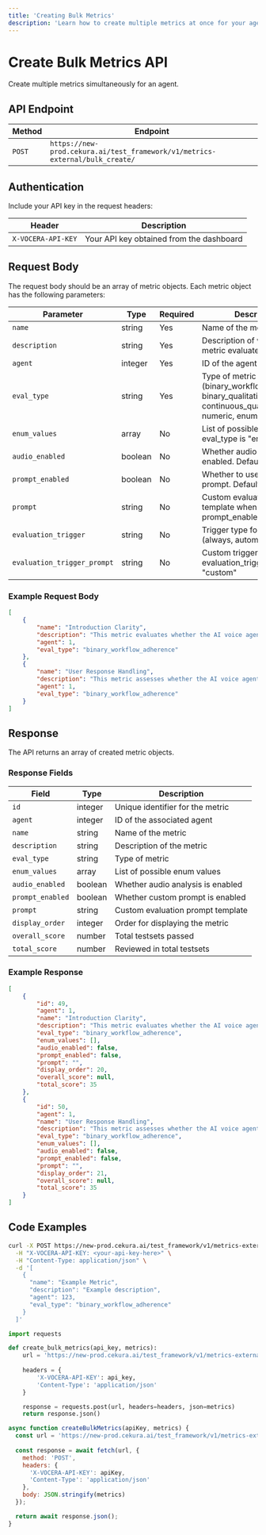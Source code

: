 ---
title: 'Creating Bulk Metrics'
description: 'Learn how to create multiple metrics at once for your agents'
---

# Create Bulk Metrics API

Create multiple metrics simultaneously for an agent.

## API Endpoint

| Method | Endpoint |
|--------|----------|
| `POST` | `https://new-prod.cekura.ai/test_framework/v1/metrics-external/bulk_create/` |

## Authentication

Include your API key in the request headers:

| Header | Description |
|--------|-------------|
| `X-VOCERA-API-KEY` | Your API key obtained from the dashboard |

## Request Body

The request body should be an array of metric objects. Each metric object has the following parameters:

| Parameter | Type | Required | Description |
|-----------|------|----------|-------------|
| `name` | string | Yes | Name of the metric |
| `description` | string | Yes | Description of what the metric evaluates |
| `agent` | integer | Yes | ID of the agent to evaluate |
| `eval_type` | string | Yes | Type of metric (binary_workflow_adherence, binary_qualitative, continuous_qualitative, numeric, enum) |
| `enum_values` | array | No | List of possible values when eval_type is "enum" |
| `audio_enabled` | boolean | No | Whether audio analysis is enabled. Defaults to false |
| `prompt_enabled` | boolean | No | Whether to use a custom prompt. Defaults to false |
| `prompt` | string | No | Custom evaluation prompt template when prompt_enabled is true |
| `evaluation_trigger` | string | No | Trigger type for evaluation (always, automatic, custom) |
| `evaluation_trigger_prompt` | string | No | Custom trigger prompt when evaluation_trigger is "custom" |

### Example Request Body

```json
[
    {
        "name": "Introduction Clarity",
        "description": "This metric evaluates whether the AI voice agent clearly introduces itself...",
        "agent": 1,
        "eval_type": "binary_workflow_adherence"
    },
    {
        "name": "User Response Handling",
        "description": "This metric assesses whether the AI voice agent waits for user responses...",
        "agent": 1,
        "eval_type": "binary_workflow_adherence"
    }
]
```

## Response

The API returns an array of created metric objects.

### Response Fields

| Field | Type | Description |
|-------|------|-------------|
| `id` | integer | Unique identifier for the metric |
| `agent` | integer | ID of the associated agent |
| `name` | string | Name of the metric |
| `description` | string | Description of the metric |
| `eval_type` | string | Type of metric |
| `enum_values` | array | List of possible enum values |
| `audio_enabled` | boolean | Whether audio analysis is enabled |
| `prompt_enabled` | boolean | Whether custom prompt is enabled |
| `prompt` | string | Custom evaluation prompt template |
| `display_order` | integer | Order for displaying the metric |
| `overall_score` | number | Total testsets passed |
| `total_score` | number | Reviewed in total testsets |

### Example Response

```json
[
    {
        "id": 49,
        "agent": 1,
        "name": "Introduction Clarity",
        "description": "This metric evaluates whether the AI voice agent clearly introduces itself...",
        "eval_type": "binary_workflow_adherence",
        "enum_values": [],
        "audio_enabled": false,
        "prompt_enabled": false,
        "prompt": "",
        "display_order": 20,
        "overall_score": null,
        "total_score": 35
    },
    {
        "id": 50,
        "agent": 1,
        "name": "User Response Handling",
        "description": "This metric assesses whether the AI voice agent waits for user responses...",
        "eval_type": "binary_workflow_adherence",
        "enum_values": [],
        "audio_enabled": false,
        "prompt_enabled": false,
        "prompt": "",
        "display_order": 21,
        "overall_score": null,
        "total_score": 35
    }
]
```

## Code Examples

<CodeGroup>

```bash Curl
curl -X POST https://new-prod.cekura.ai/test_framework/v1/metrics-external/bulk_create/ \
  -H "X-VOCERA-API-KEY: <your-api-key-here>" \
  -H "Content-Type: application/json" \
  -d '[
    {
      "name": "Example Metric",
      "description": "Example description",
      "agent": 123,
      "eval_type": "binary_workflow_adherence"
    }
  ]'
```

```python Python
import requests

def create_bulk_metrics(api_key, metrics):
    url = 'https://new-prod.cekura.ai/test_framework/v1/metrics-external/bulk_create/'
    
    headers = {
        'X-VOCERA-API-KEY': api_key,
        'Content-Type': 'application/json'
    }

    response = requests.post(url, headers=headers, json=metrics)
    return response.json()
```

```javascript JavaScript
async function createBulkMetrics(apiKey, metrics) {
  const url = 'https://new-prod.cekura.ai/test_framework/v1/metrics-external/bulk_create/';
  
  const response = await fetch(url, {
    method: 'POST',
    headers: {
      'X-VOCERA-API-KEY': apiKey,
      'Content-Type': 'application/json'
    },
    body: JSON.stringify(metrics)
  });

  return await response.json();
}
```

</CodeGroup>
